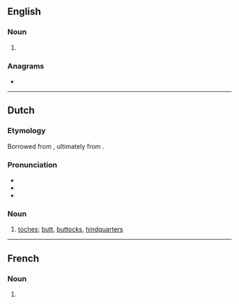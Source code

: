==English==

===Noun===
{{head|en|noun form}}

# {{plural of|en|toge}}

===Anagrams===
* {{anagrams|en|a=egost|go set|goest|gotes|stoge}}

----

==Dutch==

===Etymology===
Borrowed from {{bor|nl|yi|תּחת|tr=tokhes|t=butt}}, ultimately from {{der|nl|he|תַּחַת}}.

===Pronunciation===
* {{IPA|nl|/ˈtoː.xəs/}}
* {{audio|nl|Nl-toges.ogg|Audio}}
* {{hyphenation|nl|to|ges}}

===Noun===
{{nl-noun|m|-|-}}

# {{lb|nl|colloquial|originally|Bargoens}} [[toches]]; [[butt]], [[buttocks]], [[hindquarters]]
#:{{ux|nl|Van te lang zitten op harde banken krijg ik last van mijn '''toges'''.|I get pain in my '''tushie''' from sitting on benches for too long.}}

----

==French==

===Noun===
{{head|fr|noun form|g=f}}

# {{plural of|fr|toge}}
